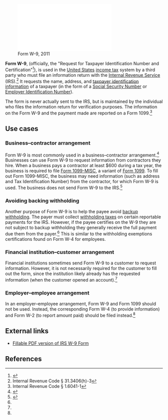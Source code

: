 [[File:Form W-9, 2011.pdf|right|thumb|Form W-9, 2011]]

'''Form W-9''', (officially, the "Request for Taxpayer Identification Number and Certification"<ref name="actual_w9">{{cite web |url=https://www.irs.gov/pub/irs-pdf/fw9.pdf |title=Request for Taxpayer Identification Number and Certification |accessdate=January 22, 2016 |date=2014}}</ref>), is used in the [[Taxation in the United States|United States]] [[income tax]] system by a third party who must file an information return with the [[Internal Revenue Service]] (IRS).<ref name="internal1">Internal Revenue Code § 31.3406(h)-3</ref> It requests the name, address, and [[Taxpayer Identification Number|taxpayer identification information]] of a taxpayer (in the form of a [[Social Security Number]] or [[Employer Identification Number]]).

The form is never actually sent to the IRS, but is maintained by the individual who files the information return for verification purposes. The information on the Form W-9 and the payment made are reported on a Form 1099.<ref>Internal Revenue Code § 1.6041-1</ref>

==Use cases==

===Business–contractor arrangement===

Form W-9 is most commonly used in a business–contractor arrangement.<ref>{{cite web |url=https://turbotax.intuit.com/tax-tools/tax-tips/IRS-Tax-Forms/What-Is-IRS-Form-W9-/INF14813.html |title=What Is IRS Form W-9? |accessdate=January 22, 2016 |date=2015}}</ref> Businesses can use Form W-9 to request information from contractors they hire. When a business pays a contractor at least $600 during a tax year, the business is required to file [[Form 1099-MISC]], a variant of [[Form 1099]]. To fill out Form 1099-MISC, the business may need information (such as address and Tax Identification Number) from the contractor, for which Form W-9 is used. The business does not send Form W-9 to the IRS.<ref name="investopedia_w9">{{cite web |url=http://www.investopedia.com/articles/personal-finance/082714/purpose-w9-form.asp |title= The Purpose Of The W-9 Form |accessdate=January 22, 2016 |date=November 24, 2015 |last=Fontinelle |first=Amy}}</ref>

===Avoiding backing withholding===

Another purpose of Form W-9 is to help the payee avoid [[backup withholding]]. The payer must collect [[Withholding tax|withholding taxes]] on certain reportable payments for the IRS. However, if the payee certifies on the W-9 they are not subject to backup withholding they generally receive the full payment due them from the payer.<ref name="internal1"/> This is similar to the withholding exemptions certifications found on Form W-4 for employees.

===Financial institution–customer arrangement===

Financial institutions sometimes send Form W-9 to a customer to request information. However, it is not necessarily required for the customer to fill out the form, since the institution likely already has the requested information (when the customer opened an account).<ref name="investopedia_w9" />

===Employer–employee arrangement===

In an employer–employee arrangement, Form W-9 and Form 1099 should not be used. Instead, the corresponding Form W-4 (to provide information) and Form W-2 (to report amount paid) should be filed instead.<ref name="investopedia_w9" />

==External links==

* [http://www.irs.gov/pub/irs-pdf/fw9.pdf Fillable PDF version of IRS W-9 Form]

==References==

{{reflist|30em}}

<!--
[[Category:Internal Revenue Service|W-9]]
-->
